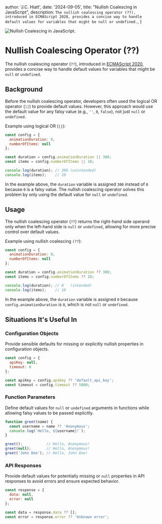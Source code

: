 
  author: 'J.C. Hiatt',
  date: '2024-09-05',
  title: "Nullish Coalescing in JavaScript",
  description:
    `The nullish coalescing operator (??), introduced in ECMAScript 2020, provides a concise way to handle default values for variables that might be null or undefined.`,
}


<Image src={image} alt="Nullish Coalescing in JavaScript." aria-hidden="true" />

# Nullish Coalescing Operator (??)

The nullish coalescing operator (`??`), introduced in [ECMAScript 2020](https://262.ecma-international.org/11.0/), provides a concise way to handle default values for variables that might be `null` or `undefined`.

## Background

Before the nullish coalescing operator, developers often used the logical OR operator (`||`) to provide default values. However, this approach would use the default value for any falsy value (e.g., `''`, `0`, `false`), not just `null` or `undefined`.

Example using logical OR (`||`):

```javascript
const config = {
  animationDuration: 0,
  numberOfItems: null
};

const duration = config.animationDuration || 300;
const items = config.numberOfItems || 10;

console.log(duration); // 300 (unintended)
console.log(items);    // 10
```

In the example above, the `duration` variable is assigned `300` instead of `0` because `0` is a falsy value. The nullish coalescing operator solves this problem by only using the default value for `null` or `undefined`.

## Usage

The nullish coalescing operator (`??`) returns the right-hand side operand only when the left-hand side is `null` or `undefined`, allowing for more precise control over default values.

Example using nullish coalescing `(??`):

```javascript
const config = {
  animationDuration: 0,
  numberOfItems: null  
};

const duration = config.animationDuration ?? 300;
const items = config.numberOfItems ?? 10;

console.log(duration); // 0   (intended)
console.log(items);    // 10
```

In the example above, the `duration` variable is assigned `0` because `config.animationDuration` is `0`, which is not `null` or `undefined`.

## Situations It's Useful In

### Configuration Objects

Provide sensible defaults for missing or explicitly nullish properties in configuration objects.

```javascript
const config = {
  apiKey: null,
  timeout: 0
};

const apiKey = config.apiKey ?? 'default_api_key';
const timeout = config.timeout ?? 5000;
```

### Function Parameters

Define default values for `null` or `undefined` arguments in functions while allowing falsy values to be passed explicitly.

```javascript
function greet(name) {
  const username = name ?? 'Anonymous';
  console.log(`Hello, ${username}!`);
}

greet();           // Hello, Anonymous!
greet(null);       // Hello, Anonymous!
greet('John Doe'); // Hello, John Doe!
```

### API Responses

Provide default values for potentially missing or `null` properties in API responses to avoid errors and ensure expected behavior.

```javascript
const response = {
  data: null,
  error: null
};

const data = response.data ?? [];
const error = response.error ?? 'Unknown error';
```